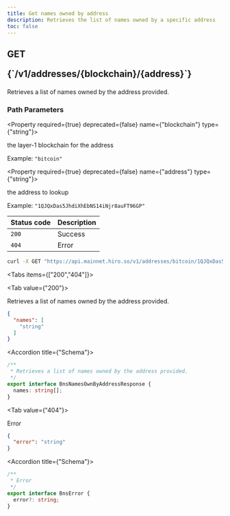 ```yaml
---
title: Get names owned by address
description: Retrieves the list of names owned by a specific address
toc: false
---
```




<Root>

<API>

<div className='flex-1'>

<h2 className="not-prose mb-2 inline-flex items-center gap-3 font-mono">
  <div className="rounded-lg border px-1 py-0.5 text-xs font-medium border-green-400/50 bg-green-400/20 text-green-600 dark:text-green-400">
    GET
  </div>
  <p className="text-xs break-words overflow-hidden w-[95%]">{`/v1/addresses/{blockchain}/{address}`}</p>
</h2>

Retrieves a list of names owned by the address provided.

### Path Parameters

<Property required={true} deprecated={false} name={"blockchain"} type={"string"}>

the layer-1 blockchain for the address

<span>Example:  `"bitcoin"`</span>

</Property>

<Property required={true} deprecated={false} name={"address"} type={"string"}>

the address to lookup

<span>Example:  `"1QJQxDas5JhdiXhEbNS14iNjr8auFT96GP"`</span>

</Property>

| Status code | Description |
| :----------- | :----------- |
| `200` | Success |
| `404` | Error |

</div>

<APIExample>

```bash title="Terminal"
curl -X GET "https://api.mainnet.hiro.so/v1/addresses/bitcoin/1QJQxDas5JhdiXhEbNS14iNjr8auFT96GP"
```

<Tabs items={["200","404"]}>

<Tab value={"200"}>

Retrieves a list of names owned by the address provided.

```json title="Example response"
{
  "names": [
    "string"
  ]
}
```

<Accordions>

<Accordion title={"Schema"}>

```ts
/**
 * Retrieves a list of names owned by the address provided.
 */
export interface BnsNamesOwnByAddressResponse {
  names: string[];
}

```

</Accordion>

</Accordions>

</Tab>

<Tab value={"404"}>

Error

```json title="Example response"
{
  "error": "string"
}
```

<Accordions>

<Accordion title={"Schema"}>

```ts
/**
 * Error
 */
export interface BnsError {
  error?: string;
}

```

</Accordion>

</Accordions>

</Tab>

</Tabs>

</APIExample>

</API>

</Root>